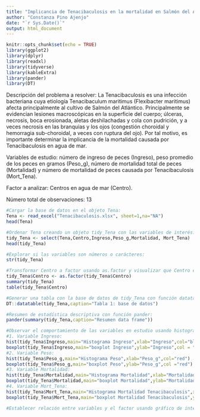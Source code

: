 ```yaml
---
title: "Implicancia de Tenacibaculosis en la mortalidad en Salmón del Atlántico"
author: "Constanza Pino Ajenjo"
date: "`r Sys.Date()`"
output: html_document
---
```


```r
knitr::opts_chunk$set(echo = TRUE)
library(ggplot2)
library(dplyr)
library(readxl)
library(tidyverse)
library(kableExtra)
library(pander)
library(DT)
```

Descripción del problema a resolver: 
La Tenacibaculosis es una infección bacteriana cuya etiología Tenacibaculum maritimus (Flexibacter maritimus) afecta principalmente al cultivo de Salmón del Atlántico. Principalmente se evidencian lesiones macroscópicas en la superficie del cuerpo; úlceras, necrosis, boca erosionada, aletas deshilachadas y cola con pudrición,
y a veces necrosis en las branquias y los ojos (congestión choroidal y hemorragia sub-choroidal, a veces con ruptura del ojo). Por tal motivo, es importante determinar la implicancia de la mortalidad causada por Tenacibaculosis en agua de mar.

Variables de estudio: número de ingreso de peces (Ingreso), peso promedio de los peces en gramos (Peso_g), número de mortalidad total de peces (Mortalidad) y número de mortalidad de peces causada por Tenacibaculosis (Mort_Tena). 

Factor a analizar: Centros en agua de mar (Centro).

Número total de observaciones: 13

```r
#Cargar la base de datos en el objeto Tena:
Tena <- read_excel("Tenacibaculosis.xlsx", sheet=1,na="NA")
head(Tena)

#Ordenar Tena creando un objeto tidy_Tena con las variables de interés:
tidy_Tena <- select(Tena,Centro,Ingreso,Peso_g,Mortalidad, Mort_Tena)
head(tidy_Tena)

#Explorar si las variables son números o carácteres:
str(tidy_Tena)

#Transformar Centro a factor usando as.factor y visualizar que Centro esté transformado adecuadamente a factor y los datos están balanceados:
tidy_Tena$Centro <- as.factor(tidy_Tena$Centro)
summary(tidy_Tena)
table(tidy_Tena$Centro)

#Generar una tabla con la base de datos de tidy_Tena con función datatable:
DT::datatable(tidy_Tena,caption="Tabla 1: base de datos")

#Resumen de estadística descriptiva con función pander:
pander(summary(tidy_Tena,caption="Resumen data frame"))

#Observar el comportamiento de las variables en estudio usando histogramas y boxplot:
#1. Variable Ingreso:
hist(tidy_Tena$Ingreso,main="Histograma Ingreso",xlab="Ingreso",col="blue")
boxplot(tidy_Tena$Ingreso,main="boxplot Ingreso",ylab="Ingreso",col = "blue")
#2. Variable Peso:
hist(tidy_Tena$Peso_g,main="Histograma Peso",xlab="Peso_g",col="red")
boxplot(tidy_Tena$Peso_g,main="boxplot Peso",ylab="Peso_g",col ="red")
#3. Variable Mortalidad:
hist(tidy_Tena$Mortalidad,main="Histograma Mortalidad",xlab="Mortalidad",col="orange")
boxplot(tidy_Tena$Mortalidad,main="boxplot Mortalidad",ylab="Mortalidad",col ="orange")
#4. Variable Mort_Tena:
hist(tidy_Tena$Mort_Tena,main="Histograma Mortalidad Tenacibaculosis",xlab="Mortalidad Tenacibaculosis",col="green")
boxplot(tidy_Tena$Mort_Tena,main="boxplot Mortalidad Tenacibaculosis",ylab="Mort_Tena",col ="green")

#Establecer relación entre variables y el factor usando gráfico de interacción:


```

